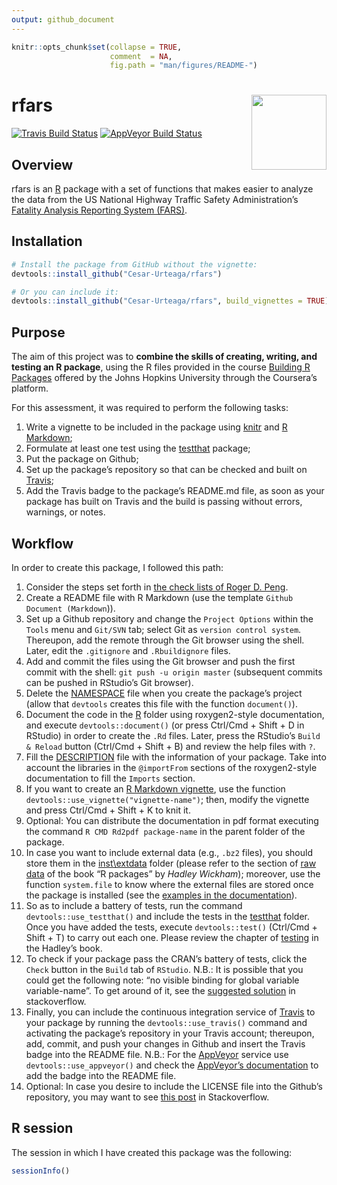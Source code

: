 ```yaml
---
output: github_document
---
```


<!-- 
  README.md is generated from README.Rmd, so you should edit that file.
-->

```r
knitr::opts_chunk$set(collapse = TRUE,
                      comment  = NA,
                      fig.path = "man/figures/README-")
```

# rfars <img src="man/figures/logo.png" align="right" width="120"/>

[![Travis Build Status](https://travis-ci.org/Cesar-Urteaga/rfars.svg?branch=master)](https://travis-ci.org/Cesar-Urteaga/rfars)
[![AppVeyor Build Status](https://ci.appveyor.com/api/projects/status/github/Cesar-Urteaga/rfars?branch=master&svg=true)](https://ci.appveyor.com/project/Cesar-Urteaga/rfars)

## Overview

rfars is an [R](https://www.r-project.org/) package with a set of functions that makes easier to analyze the data from the US National Highway Traffic Safety Administration's [Fatality Analysis Reporting System (FARS)](https://www.nhtsa.gov/research-data/fatality-analysis-reporting-system-fars).

## Installation

```r
# Install the package from GitHub without the vignette:
devtools::install_github("Cesar-Urteaga/rfars")

# Or you can include it:
devtools::install_github("Cesar-Urteaga/rfars", build_vignettes = TRUE)
```


## Purpose

The aim of this project was to **combine the skills of creating, writing, and testing an R package**, using the R files provided in the course [Building R Packages](https://www.coursera.org/learn/r-packages) offered by the Johns Hopkins University through the Coursera's platform.

For this assessment, it was required to perform the following tasks:

1. Write a vignette to be included in the package using [knitr](https://cran.r-project.org/web/packages/knitr/index.html) and [R Markdown](http://rmarkdown.rstudio.com/);
2. Formulate at least one test using the [testthat](https://cran.r-project.org/web/packages/testthat/index.html) package;
3. Put the package on Github;
4. Set up the package's repository so that can be checked and built on [Travis](https://travis-ci.org/);
5. Add the Travis badge to the package's README.md file, as soon as your package has built on Travis and the build is passing without errors, warnings, or notes.

## Workflow

In order to create this package, I followed this path:

1. Consider the steps set forth in [the check lists of Roger D. Peng](https://github.com/rdpeng/daprocedures/blob/master/README.md).
2. Create a README file with R Markdown (use the template `Github Document (Markdown`)).
3. Set up a Github repository and change the `Project Options` within the `Tools` menu and `Git/SVN` tab; select Git as `version control system`.  Thereupon, add the remote through the Git browser using the shell.  Later, edit the `.gitignore` and `.Rbuildignore` files.
4. Add and commit the files using the Git browser and push the first commit with the shell: `git push -u origin master` (subsequent commits can be pushed in RStudio's Git browser).
5. Delete the [NAMESPACE](NAMESPACE) file when you create the package's project (allow that `devtools` creates this file with the function `document()`).
6. Document the code in the [R](./R) folder using roxygen2-style documentation, and execute `devtools::document()` (or press Ctrl/Cmd + Shift + D in RStudio) in order to create the `.Rd` files.  Later, press the RStudio's `Build & Reload` button (Ctrl/Cmd + Shift + B) and review the help files with `?`.
7. Fill the [DESCRIPTION](DESCRIPTION) file with the information of your package.  Take into account the libraries in the `@importFrom` sections of the roxygen2-style documentation to fill the `Imports` section.
8. If you want to create an [R Markdown vignette](./vignettes/using-rfars.Rmd), use the function `devtools::use_vignette("vignette-name")`; then, modify the vignette and press Ctrl/Cmd + Shift + K to knit it.
9. Optional: You can distribute the documentation in pdf format executing the command `R CMD Rd2pdf package-name` in the parent folder of the package.
10. In case you want to include external data (e.g., `.bz2` files), you should store them in the [inst\\extdata](./inst/extdata) folder (please refer to the section of [raw data](http://r-pkgs.had.co.nz/data.html#data-extdata) of the book "R packages" by *Hadley Wickham*); moreover, use the function `system.file` to know where the external files are stored once the package is installed (see the [examples in the documentation](https://raw.githubusercontent.com/Cesar-Urteaga/rfars/master/R/fars_functions.R)).
11. So as to include a battery of tests, run the command `devtools::use_testthat()` and include the tests in the [testthat](./tests/testthat) folder.  Once you have added the tests, execute `devtools::test()` (Ctrl/Cmd + Shift + T) to carry out each one.  Please review the chapter of [testing](http://r-pkgs.had.co.nz/tests.html) in the Hadley's book. 
12. To check if your package pass the CRAN's battery of tests, click the `Check` button in the `Build` tab of `RStudio`.  N.B.: It is possible that you could get the following note: "no visible binding for global variable variable-name".  To get around of it, see the [suggested solution](https://stackoverflow.com/a/17807914) in stackoverflow.
13. Finally, you can include the continuous integration service of [Travis](https://travis-ci.org/) to your package by running the `devtools::use_travis()` command and activating the package's repository in your Travis account; thereupon, add, commit, and push your changes in Github and insert the Travis badge into the README file.  N.B.: For the [AppVeyor](https://www.appveyor.com/) service use `devtools::use_appveyor()` and check the [AppVeyor's documentation](https://www.appveyor.com/docs/status-badges/#badges-for-projects-with-public-repositories-on-github-and-bitbucket) to add the badge into the README file.
14. Optional: In case you desire to include the LICENSE file into the Github's repository, you may want to see [this post](https://stackoverflow.com/a/37895659) in Stackoverflow.

## R session

The session in which I have created this package was the following:

```r
sessionInfo()
```

